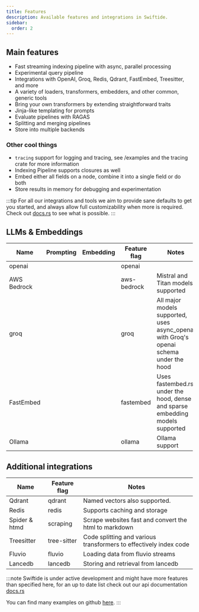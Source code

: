 ```yaml
---
title: Features
description: Available features and integrations in Swiftide.
sidebar:
  order: 2
---
```



## Main features

- Fast streaming indexing pipeline with async, parallel processing
- Experimental query pipeline
- Integrations with OpenAI, Groq, Redis, Qdrant, FastEmbed, Treesitter, and more
- A variety of loaders, transformers, embedders, and other common, generic tools
- Bring your own transformers by extending straightforward traits
- Jinja-like templating for prompts
- Evaluate pipelines with RAGAS
- Splitting and merging pipelines
- Store into multiple backends

### Other cool things

- `tracing` support for logging and tracing, see /examples and the tracing crate for more information
- Indexing Pipeline supports closures as well
- Embed either all fields on a node, combine it into a single field or do both
- Store results in memory for debugging and experimentation

:::tip
For all our integrations and tools we aim to provide sane defaults to get you started, and always allow full customizability when more is required. Check out [docs.rs](https://docs.rs/crate/swiftide/latest/) to see what is possible.
:::

## LLMs & Embeddings

| Name        | Prompting                            | Embedding                            | Feature flag | Notes                                                                                  |
| ----------- | ------------------------------------ | ------------------------------------ | ------------ | -------------------------------------------------------------------------------------- |
| openai      | <Icon name="approve-check-circle" /> | <Icon name="approve-check-circle" /> | openai       |                                                                                        |
| AWS Bedrock | <Icon name="approve-check-circle" /> |                                      | aws-bedrock  | Mistral and Titan models supported                                                     |
| groq        | <Icon name="approve-check-circle" /> |                                      | groq         | All major models supported, uses async_openai with Groq's openai schema under the hood |
| FastEmbed   |                                      | <Icon name="approve-check-circle" /> | fastembed    | Uses fastembed.rs under the hood, dense and sparse embedding models supported          |
| Ollama      | <Icon name="approve-check-circle" /> |                                      | ollama       | Ollama support                                                                         |

## Additional integrations

| Name          | Feature flag | Notes                                                             |
| ------------- | ------------ | ----------------------------------------------------------------- |
| Qdrant        | qdrant       | Named vectors also supported.                                     |
| Redis         | redis        | Supports caching and storage                                      |
| Spider & htmd | scraping     | Scrape websites fast and convert the html to markdown             |
| Treesitter    | tree-sitter  | Code splitting and various transformers to effectively index code |
| Fluvio        | fluvio       | Loading data from fluvio streams                                  |
| Lancedb       | lancedb      | Storing and retrieval from lancedb                                |

:::note
Swiftide is under active development and might have more features than specified here, for an up to date list check out our api documentation [docs.rs](https://docs.rs/crate/swiftide/latest/)

You can find many examples on github [here](https://github.com/bosun-ai/swiftide/tree/master/examples).
:::
